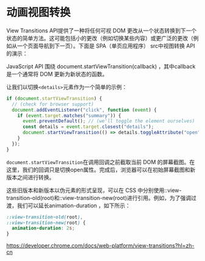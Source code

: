 
# 动画视图转换

View Transitions API提供了一种将任何可视 DOM 更改从一个状态转换到下一个状态的简单方法。这可能包括小的更改（例如切换某些内容）或更广泛的更改（例如从一个页面导航到下一页）。下面是 SPA（单页应用程序） src中视图转换 API 的演示：

<Example1 />

JavaScript API 围绕 document.startViewTransition(callback) ，其中callback是一个通常将 DOM 更新为新状态的函数。

让我们以切换`<details>`元素作为一个简单的示例：

``` javascript
if (document.startViewTransition) {
  // (check for browser support)
  document.addEventListener("click", function (event) {
    if (event.target.matches("summary")) {
      event.preventDefault(); // (we'll toggle the element ourselves)
      const details = event.target.closest("details");
      document.startViewTransition(() => details.toggleAttribute("open"));
    }
  });
}
```

`document.startViewTransition`在调用回调之前截取当前 DOM 的屏幕截图。在这里，我们的回调只是切换open属性。完成后，浏览器可以在初始屏幕截图和新版本之间进行转换。

这些旧版本和新版本以伪元素的形式呈现，可以在 CSS 中分别使用::view-transition-old(root)和::view-transition-new(root)进行引用。例如，为了强调过渡，我们可以延长animation-duration ，如下所示：

``` CSS
::view-transition-old(root),
::view-transition-new(root) {
  animation-duration: 2s;
}
```

https://developer.chrome.com/docs/web-platform/view-transitions?hl=zh-cn